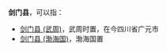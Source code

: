 '''剑门县'''，可以指：
*[[剑门县_(武周)|剑门县 (武周)]]，武周时置，在今四川省广元市
*[[剑门县_(渤海国)|剑门县 (渤海国)]]，渤海国置

{{Disambig|J|Cat=三字中国县名消歧义}}